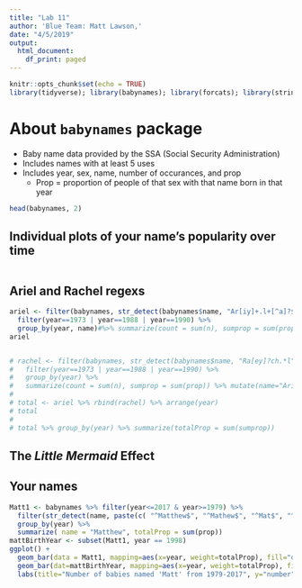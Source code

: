 ```yaml
---
title: "Lab 11"
author: 'Blue Team: Matt Lawson,'
date: "4/5/2019"
output:
  html_document:
    df_print: paged
---
```


```r
knitr::opts_chunk$set(echo = TRUE)
library(tidyverse); library(babynames); library(forcats); library(stringr)
```

# About `babynames` package
  - Baby name data provided by the SSA (Social Security Administration)
  - Includes names with at least 5 uses
  - Includes year, sex, name, number of occurances, and prop
      - Prop = proportion of people of that sex with that name born in that year

```r
head(babynames, 2)
```

## Individual plots of your name’s popularity over time

```r

```








## Ariel and Rachel regexs

```r
ariel <- filter(babynames, str_detect(babynames$name, "Ar[iy]+.l+[^a]?$")) %>%
  filter(year==1973 | year==1988 | year==1990) %>%
  group_by(year, name)#%>% summarize(count = sum(n), sumprop = sum(prop))# %>% mutate(name="Ariel")
ariel


# rachel <- filter(babynames, str_detect(babynames$name, "Ra[ey]?ch.*l")) %>%
#   filter(year==1973 | year==1988 | year==1990) %>%
#   group_by(year) %>% 
#   summarize(count = sum(n), sumprop = sum(prop)) %>% mutate(name="Ariel")
# 
# total <- ariel %>% rbind(rachel) %>% arrange(year)
# total
# 
# total %>% group_by(year) %>% summarize(totalProp = sum(sumprop))
```






## The _Little Mermaid_ Effect






## Your names

```r
Matt1 <- babynames %>% filter(year<=2017 & year>=1979) %>% 
  filter(str_detect(name, paste(c( "^Matthew$", "^Mathew$", "^Mat$", "^Matt$"),collapse = '|'))) %>%
  group_by(year) %>%
  summarize( name = "Matthew", totalProp = sum(prop))
mattBirthYear <- subset(Matt1, year == 1998)
ggplot() + 
  geom_bar(data = Matt1, mapping=aes(x=year, weight=totalProp), fill="orange", color="black") +
  geom_bar(dat=mattBirthYear, mapping=aes(x=year, weight=totalProp), fill="red", color="black") + 
  labs(title="Number of babies named 'Matt' from 1979-2017", y="number", caption="My birth year (1998) in red.")

```
